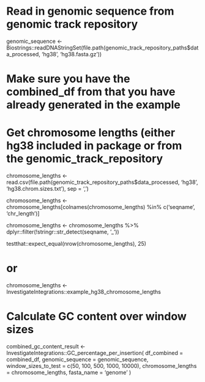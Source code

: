 
# Read in genomic sequence from genomic track repository

genomic_sequence <- Biostrings::readDNAStringSet(file.path(genomic_track_repository_paths$data_processed, 'hg38', 'hg38.fasta.gz'))

# Make sure you have the combined_df from that you have already generated in the example


# Get chromosome lengths (either hg38 included in package or from the genomic_track_repository

chromosome_lengths <- read.csv(file.path(genomic_track_repository_paths$data_processed, 'hg38', 'hg38.chrom.sizes.txt'), sep = ',')

chromosome_lengths <- chromosome_lengths[colnames(chromosome_lengths) %in% c('seqname', 'chr_length')]

chromosome_lengths <- chromosome_lengths %>%
  dplyr::filter(!stringr::str_detect(seqname, '_'))

testthat::expect_equal(nrow(chromosome_lengths), 25)

# or 
chromosome_lengths <- InvestigateIntegrations::example_hg38_chromosome_lengths


# Calculate GC content over window sizes

combined_gc_content_result <- InvestigateIntegrations::GC_percentage_per_insertion(
    df_combined = combined_df,
    genomic_sequence = genomic_sequence,
    window_sizes_to_test = c(50, 100, 500, 1000, 10000),
    chromosome_lengths = chromosome_lengths,
    fasta_name = 'genome'
    ) 
